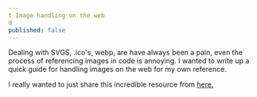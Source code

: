 ```yaml
---
t Image handling on the web
d
published: false
---
```


Dealing with SVGS, .ico's, webp, are have always been a pain, even the process of referencing images in code is annoying. I wanted to write up a quick guide for handling images on the web for my own reference.

I really wanted to just share this incredible resource from [here.](https://evilmartians.com/chronicles/how-to-favicon-in-2021-six-files-that-fit-most-needs)